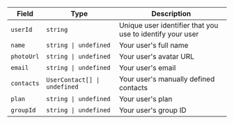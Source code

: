 | Field | Type | Description |
| --- | --- | --- |
| `userId` | `string` | Unique user identifier that you use to identify your user |
| `name` | `string \| undefined` | Your user's full name |
| `photoUrl` | `string \| undefined` | Your user's avatar URL |
| `email` | `string \| undefined` | Your user's email  |
| `contacts` | `UserContact[] \| undefined` | Your user's manually defined contacts |
| `plan` | `string \| undefined` | Your user's plan |
| `groupId` | `string \| undefined` | Your user's group ID |